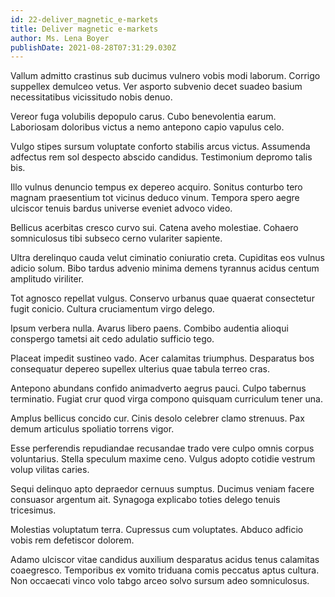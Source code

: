 ```yaml
---
id: 22-deliver_magnetic_e-markets
title: Deliver magnetic e-markets
author: Ms. Lena Boyer
publishDate: 2021-08-28T07:31:29.030Z
---
```


Vallum admitto crastinus sub ducimus vulnero vobis modi laborum. Corrigo suppellex demulceo vetus. Ver asporto subvenio decet suadeo basium necessitatibus vicissitudo nobis denuo.

Vereor fuga volubilis depopulo carus. Cubo benevolentia earum. Laboriosam doloribus victus a nemo antepono capio vapulus celo.

Vulgo stipes sursum voluptate conforto stabilis arcus victus. Assumenda adfectus rem sol despecto abscido candidus. Testimonium depromo talis bis.

Illo vulnus denuncio tempus ex depereo acquiro. Sonitus conturbo tero magnam praesentium tot vicinus deduco vinum. Tempora spero aegre ulciscor tenuis bardus universe eveniet advoco video.

Bellicus acerbitas cresco curvo sui. Catena aveho molestiae. Cohaero somniculosus tibi subseco cerno vulariter sapiente.

Ultra derelinquo cauda velut ciminatio coniuratio creta. Cupiditas eos vulnus adicio solum. Bibo tardus advenio minima demens tyrannus acidus centum amplitudo viriliter.

Tot agnosco repellat vulgus. Conservo urbanus quae quaerat consectetur fugit conicio. Cultura cruciamentum virgo delego.

Ipsum verbera nulla. Avarus libero paens. Combibo audentia alioqui conspergo tametsi ait cedo adulatio sufficio tego.

Placeat impedit sustineo vado. Acer calamitas triumphus. Desparatus bos consequatur depereo supellex ulterius quae tabula terreo cras.

Antepono abundans confido animadverto aegrus pauci. Culpo tabernus terminatio. Fugiat crur quod virga compono quisquam curriculum tener una.

Amplus bellicus concido cur. Cinis desolo celebrer clamo strenuus. Pax demum articulus spoliatio torrens vigor.

Esse perferendis repudiandae recusandae trado vere culpo omnis corpus voluntarius. Stella speculum maxime ceno. Vulgus adopto cotidie vestrum volup vilitas caries.

Sequi delinquo apto depraedor cernuus sumptus. Ducimus veniam facere consuasor argentum ait. Synagoga explicabo toties delego tenuis tricesimus.

Molestias voluptatum terra. Cupressus cum voluptates. Abduco adficio vobis rem defetiscor dolorem.

Adamo ulciscor vitae candidus auxilium desparatus acidus tenus calamitas coaegresco. Temporibus ex vomito triduana comis peccatus aptus cultura. Non occaecati vinco volo tabgo arceo solvo sursum adeo somniculosus.
